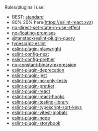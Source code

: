 

Rules/plugins I use:


- BEST: [standard](https://github.com/standard/standard)
- 80% 20% here(https://eslint-react.xyz)
- [no-direct-set-state-in-use-effect](https://eslint-react.xyz/docs/rules/hooks-extra-no-direct-set-state-in-use-effect) 
- [no-floating-promises](https://typescript-eslint.io/rules/no-floating-promises/)
- [\@tanstack/eslint-plugin-query](https://tanstack.com/query/latest/docs/react/eslint/eslint-plugin-query)
- [typescript-eslint](https://typescript-eslint.io/getting-started)
- [eslint-plugin-playwright](https://github.com/playwright-community/eslint-plugin-playwright)
- [eslint-config-next](https://nextjs.org/docs/app/building-your-application/configuring/eslint#eslint-config)
- [eslint-config-prettier](https://github.com/prettier/eslint-config-prettier)
- [no-constant-binary-expression](https://eslint.org/docs/latest/rules/no-constant-binary-expression)
- [eslint-plugin-deprecation](https://github.com/gund/eslint-plugin-deprecation)
- [eslint-plugin-jest](https://github.com/jest-community/eslint-plugin-jest)
- [eslint-plugin-no-only-tests](https://github.com/levibuzolic/eslint-plugin-no-only-tests)
- [eslint-plugin-prettier](https://github.com/prettier/eslint-plugin-prettier)
- [eslint-plugin-react](https://github.com/jsx-eslint/eslint-plugin-react)
- [eslint-plugin-react-hooks](https://www.npmjs.com/package/eslint-plugin-react-hooks)
- [eslint-plugin-testing-library](https://github.com/testing-library/eslint-plugin-testing-library)
- [eslint-plugin-typescript-sort-keys](https://github.com/infctr/eslint-plugin-typescript-sort-keys#readme)
- [eslint-plugin-vitest-globals](https://github.com/saqqdy/eslint-plugin-vitest-globals)
- [eslint-plugin-node](https://github.com/mysticatea/eslint-plugin-node)
- [eslint-plugin-storybook](https://github.com/storybookjs/eslint-plugin-storybook)
